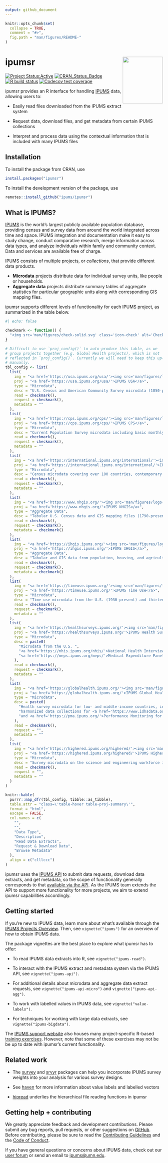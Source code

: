 ```yaml
---
output: github_document
---
```


<!-- README.md is generated from README.Rmd. Please edit that file -->

```r
knitr::opts_chunk$set(
  collapse = TRUE,
  comment = "#>",
  fig.path = "man/figures/README-"
)
```

# ipumsr <img src="man/figures/logo.png" align="right" height="149" width="128.5"/>

<!-- badges: start -->

[![Project
Status:Active](https://www.repostatus.org/badges/latest/active.svg)](https://www.repostatus.org/#active)
[![CRAN_Status_Badge](https://www.r-pkg.org/badges/version/ipumsr)](https://CRAN.R-project.org/package=ipumsr)
[![R build
status](https://github.com/ipums/ipumsr/workflows/R-CMD-check/badge.svg)](https://github.com/ipums/ipumsr/actions)
[![Codecov test
coverage](https://codecov.io/gh/ipums/ipumsr/branch/main/graph/badge.svg)](https://app.codecov.io/gh/ipums/ipumsr?branch=main)

<!-- badges: end -->

ipumsr provides an R interface for handling
[IPUMS](https://www.ipums.org) data, allowing users to:

-   Easily read files downloaded from the IPUMS extract system

-   Request data, download files, and get metadata from certain IPUMS
collections

-   Interpret and process data using the contextual information that is
included with many IPUMS files

## Installation

To install the package from CRAN, use

```r
install.packages("ipumsr")
```

To install the development version of the package, use

```r
remotes::install_github("ipums/ipumsr")
```

## What is IPUMS?

[IPUMS](https://www.ipums.org) is the world's largest
publicly available population database, providing census and survey data
from around the world integrated across time and space. IPUMS
integration and documentation make it easy to study change, conduct
comparative research, merge information across data types, and analyze
individuals within family and community context. Data and services are
available free of charge.

IPUMS consists of multiple projects, or *collections*, that provide
different data products.

-   **Microdata** projects distribute data for individual survey units,
like people or households.
-   **Aggregate data** projects distribute summary tables of aggregate
statistics for particular geographic units along with corresponding
GIS mapping files.

ipumsr supports different levels of functionality for each IPUMS project, as
summarized in the table below.

```r
#| echo: false

checkmark <- function() {
  "<img src='man/figures/check-solid.svg' class='icon-check' alt='Check mark'>"
}

# Difficult to use `proj_config()` to auto-produce this table, as we
# group projects together (e.g. Global Health projects), which is not
# reflected in `proj_config()`. Currently we will need to keep this up-to-date
# manually.
tbl_config <- list(
  list(
    img = "<a href='https://usa.ipums.org/usa/'><img src='man/figures/logo-square_usa_50x50.png' alt='IPUMS USA logo'></a>",
    proj = "<a href='https://usa.ipums.org/usa/'>IPUMS USA</a>",
    type = "Microdata",
    desc = "U.S. Census and American Community Survey microdata (1850-present)",
    read = checkmark(),
    request = checkmark(),
    metadata = ""
  ),
  list(
    img = "<a href='https://cps.ipums.org/cps/'><img src='man/figures/logo-square_cps_50x50.png' alt='IPUMS CPS logo'></a>",
    proj = "<a href='https://cps.ipums.org/cps/'>IPUMS CPS</a>",
    type = "Microdata",
    desc = "Current Population Survey microdata including basic monthly surveys and supplements (1962-present)",
    read = checkmark(),
    request = checkmark(),
    metadata = ""
  ),
  list(
    img = "<a href='https://international.ipums.org/international/'><img src='man/figures/logo-square_international_50x50.png' alt='IPUMS International logo'></a>",
    proj = "<a href='https://international.ipums.org/international/'>IPUMS International</a>",
    type = "Microdata",
    desc = "Census microdata covering over 100 countries, contemporary and historical",
    read = checkmark(),
    request = checkmark(),
    metadata = ""
  ),
  list(
    img = "<a href='https://www.nhgis.org/'><img src='man/figures/logo-square_nhgis50x50.png' alt='IPUMS NHGIS logo'></a>",
    proj = "<a href='https://www.nhgis.org/'>IPUMS NHGIS</a>",
    type = "Aggregate Data",
    desc = "Tabular U.S. Census data and GIS mapping files (1790-present)",
    read = checkmark(),
    request = checkmark(),
    metadata = checkmark()
  ),
  list(
    img = "<a href='https://ihgis.ipums.org/'><img src='man/figures/logo-square_ihgis_50x50.png' alt='IPUMS IHGIS logo'></a>",
    proj = "<a href='https://ihgis.ipums.org/'>IPUMS IHGIS</a>",
    type = "Aggregate Data",
    desc = "Tabular and GIS data from population, housing, and agricultural censuses around the world",
    read = checkmark(),
    request = checkmark(),
    metadata = checkmark()
  ),
  list(
    img = "<a href='https://timeuse.ipums.org/'><img src='man/figures/logo-square_time-use_50x50.png' alt='IPUMS Time Use logo'></a>",
    proj = "<a href='https://timeuse.ipums.org/'>IPUMS Time Use</a>",
    type = "Microdata",
    desc = "Time use microdata from the U.S. (1930-present) and thirteen other countries (1965-present)",
    read = checkmark(),
    request = checkmark(),
    metadata = ""
  ),
  list(
    img = "<a href='https://healthsurveys.ipums.org/'><img src='man/figures/logo-square_health-surveys_50x50.png' alt='IPUMS Health Surveys logo'></a>",
    proj = "<a href='https://healthsurveys.ipums.org/'>IPUMS Health Surveys</a>",
    type = "Microdata",
    desc = paste0(
      "Microdata from the U.S. ",
      "<a href='https://nhis.ipums.org/nhis/'>National Health Interview Survey (NHIS)</a> (1963-present) and ",
      "<a href='https://meps.ipums.org/meps/'>Medical Expenditure Panel Survey (MEPS)</a> (1996-present)"
    ),
    read = checkmark(),
    request = checkmark(),
    metadata = ""
  ),
  list(
    img = "<a href='https://globalhealth.ipums.org/'><img src='man/figures/logo-square_global-health_50x50.png' alt='IPUMS Global Health logo'></a>",
    proj = "<a href='https://globalhealth.ipums.org/'>IPUMS Global Health</a>",
    type = "Microdata",
    desc = paste0(
      "Health survey microdata for low- and middle-income countries, including ",
      "harmonized data collections for <a href='https://www.idhsdata.org/'>Demographic and Health Surveys (DHS)</a> ",
      "and <a href='https://pma.ipums.org/'>Performance Monitoring for Action (PMA)</a> surveys"
    ),
    read = checkmark(),
    request = "",
    metadata = ""
  ),
  list(
    img = "<a href='https://highered.ipums.org/highered/'><img src='man/figures/logo-square_higher-ed_50x50.png' alt='IPUMS Higher Ed logo'></a>",
    proj = "<a href='https://highered.ipums.org/highered/'>IPUMS Higher Ed</a>",
    type = "Microdata",
    desc = "Survey microdata on the science and engineering workforce in the U.S. from 1993 to 2013",
    read = checkmark(),
    request = "",
    metadata = ""
  )
)

knitr::kable(
  purrr::map_dfr(tbl_config, tibble::as_tibble),
  table.attr = "class=\'table-hover table-proj-summary\'",
  format = "html",
  escape = FALSE,
  col.names = c(
    "",
    "",
    "Data Type",
    "Description",
    "Read Data Extracts",
    "Request & Download Data",
    "Browse Metadata"
  ),
  align = c("clllccc")
)
```

ipumsr uses the [IPUMS API](https://developer.ipums.org/) to submit data
requests, download data extracts, and get metadata, so the scope of
functionality generally corresponds to that [available via the API](https://developer.ipums.org/docs/v2/apiprogram/apis/). As
the IPUMS team extends the API to support more functionality for more
projects, we aim to extend ipumsr capabilities accordingly.

## Getting started

If you're new to IPUMS data, learn more about what's available through
the [IPUMS Projects Overview](https://www.ipums.org/overview). Then, see
`vignette("ipums")` for an overview of how to obtain IPUMS data.

The package vignettes are the best place to explore what ipumsr has to offer:

-   To read IPUMS data extracts into R, see `vignette("ipums-read")`.

-   To interact with the IPUMS extract and metadata system via the IPUMS API, 
    see `vignette("ipums-api")`.
    
-   For additional details about microdata and aggregate data extract requests, 
    see `vignette("ipums-api-micro")` and `vignette("ipums-api-agg")`.
    
-   To work with labelled values in IPUMS data, see `vignette("value-labels")`.

-   For techniques for working with large data extracts, see
    `vignette("ipums-bigdata")`.

The [IPUMS support website](https://www.ipums.org/support) also houses
many project-specific R-based [training
exercises](https://www.ipums.org/support/exercises). However, note that some
of these exercises may not be be up to date with ipumsr's current 
functionality.

## Related work

-   The [survey](http://r-survey.r-forge.r-project.org/survey/) and
[srvyr](https://github.com/gergness/srvyr/) packages can help you
incorporate IPUMS survey weights into your analysis for various
survey designs.

-   See [haven](https://haven.tidyverse.org/index.html) for more
information about value labels and labelled vectors

-   [hipread](https://github.com/ipums/hipread) underlies the
hierarchical file reading functions in ipumsr

## Getting help + contributing

We greatly appreciate feedback and development contributions. Please
submit any bug reports, pull requests, or other suggestions on
[GitHub](https://github.com/ipums/ipumsr/issues). Before contributing,
please be sure to read the [Contributing
Guidelines](https://tech.popdata.org/ipumsr/CONTRIBUTING.html)
and the 
[Code of Conduct](https://tech.popdata.org/ipumsr/CODE_OF_CONDUCT.html).

If you have general questions or concerns about IPUMS data, check out
our [user forum](https://forum.ipums.org) or send an email to
[ipums\@umn.edu](mailto:ipums@umn.edu){.email}.
